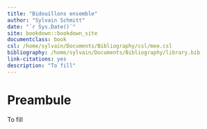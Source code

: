 ```yaml
--- 
title: "Bidouillons ensemble"
author: "Sylvain Schmitt"
date: "`r Sys.Date()`"
site: bookdown::bookdown_site
documentclass: book
csl: /home/sylvain/Documents/Bibliography/csl/mee.csl
bibliography: /home/sylvain/Documents/Bibliography/library.bib
link-citations: yes
description: "To fill"
---
```


# Preambule

To fill